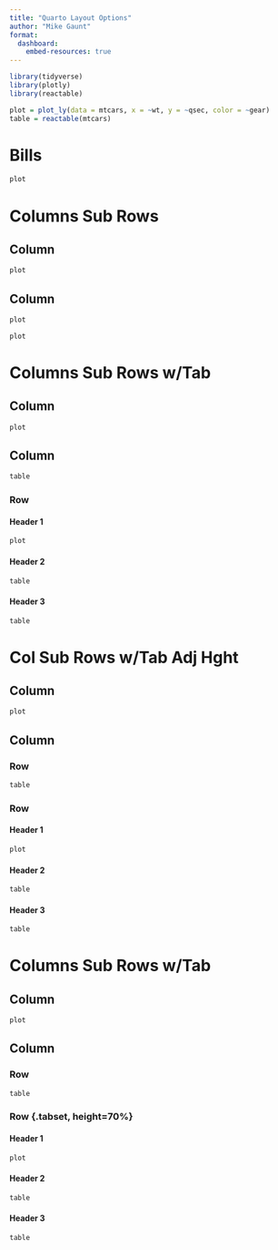 ```yaml
---
title: "Quarto Layout Options"
author: "Mike Gaunt"
format: 
  dashboard:
    embed-resources: true
---
```


```r
library(tidyverse)
library(plotly)
library(reactable)
```

```r
plot = plot_ly(data = mtcars, x = ~wt, y = ~qsec, color = ~gear)
table = reactable(mtcars)
```

# Bills

```r
plot
```

# Columns Sub Rows {orientation="columns" scrolling="true"}

## Column

```r
plot
```

## Column

```r
plot
```

```r
plot
```

# Columns Sub Rows w/Tab {orientation="columns" scrolling="false"}

## Column

```r
plot
```

## Column

```r
table
```

### Row {.tabset}

#### Header 1

```r
plot
```

#### Header 2

```r
table
```

#### Header 3

```r
table
```

###  {.unnumbered}

# Col Sub Rows w/Tab Adj Hght {orientation="columns" scrolling="false"}

## Column

```r
plot
```

## Column {width="70%"}

### Row {height="30%"}

```r
table
```

### Row {.tabset height="70%"}

#### Header 1

```r
plot
```

#### Header 2

```r
table
```

#### Header 3

```r
table
```

###  {.unnumbered}

# Columns Sub Rows w/Tab {orientation="columns" scrolling="false"}

## Column

```r
plot
```

## Column {width="70%"}

### Row {height="30%"}

```r
table
```

### Row {.tabset, height=70%}

#### Header 1

```r
plot
```

#### Header 2

```r
table
```

#### Header 3

```r
table
```

###  {.unnumbered}
